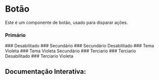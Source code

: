 

<Meta of={Story} />

# Botão

Este é um componente de botão, usado para disparar ações.

### Primário
<Canvas of={Story.Primary} />
### Desabilitado
<Canvas of={Story.Disabled} />
### Secundário
<Canvas of={Story.Secondary} />
### Secundário Desabilitado
<Canvas of={Story.SecondaryDisabled} />
### Tema Violeta
<Canvas of={Story.Violet} />
### Tema Violeta Secundário
<Canvas of={Story.VioletSecondary} />
### Terciario
<Canvas of={Story.Tertiary} />
### Terciario Desabilitado
<Canvas of={Story.TertiaryDisabled} />
### Terciario Violeta
<Canvas of={Story.VioletTertiary} />

## Documentação Interativa:
<Primary />
<Controls />
